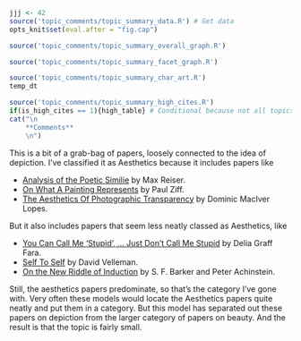 ```r
jjj <- 42
source('topic_comments/topic_summary_data.R') # Get data
opts_knit$set(eval.after = "fig.cap")
```

```r
source('topic_comments/topic_summary_overall_graph.R')
```

```r
source('topic_comments/topic_summary_facet_graph.R')
```

```r
source('topic_comments/topic_summary_char_art.R')
temp_dt
```

```r
source('topic_comments/topic_summary_high_cites.R')
if(is_high_cites == 1){high_table} # Conditional because not all topics have high cites
cat("\n
	**Comments**
	\n")
```

This is a bit of a grab-bag of papers, loosely connected to the idea of depiction. I've classified it as Aesthetics because it includes papers like

- [Analysis of the Poetic Similie](https://philpapers.org/rec/RIEAOT) by Max Reiser.
- [On What A Painting Represents](https://philpapers.org/rec/ZIFOWA) by Paul Ziff.
- [The Aesthetics Of Photographic Transparency](https://philpapers.org/rec/LOPTAO) by Dominic MacIver Lopes.

But it also includes papers that seem less neatly classed as Aesthetics, like

- [You Can Call Me 'Stupid', ... Just Don't Call Me Stupid](https://philpapers.org/rec/FARYCC) by Delia Graff Fara.
- [Self To Self](https://philpapers.org/rec/VELSTS) by David Velleman.
- [On the New Riddle of Induction](https://philpapers.org/rec/BAROTN-2) by S. F. Barker and Peter Achinstein.

Still, the aesthetics papers predominate, so that's the category I've gone with. Very often these models would locate the Aesthetics papers quite neatly and put them in a category. But this model has separated out these papers on depiction from the larger category of papers on beauty. And the result is that the topic is fairly small.